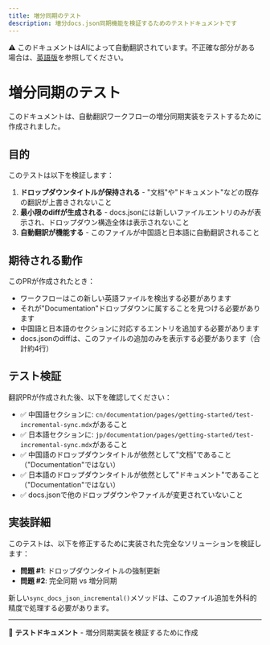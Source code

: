 ```yaml
---
title: 増分同期のテスト
description: 増分docs.json同期機能を検証するためのテストドキュメントです
---
```


<Note> ⚠️ このドキュメントはAIによって自動翻訳されています。不正確な部分がある場合は、[英語版](../../../../en/documentation/pages/getting-started/test-incremental-sync.mdx)を参照してください。</Note>

# 増分同期のテスト

このドキュメントは、自動翻訳ワークフローの増分同期実装をテストするために作成されました。

## 目的

このテストは以下を検証します：

1. **ドロップダウンタイトルが保持される** - "文档"や"ドキュメント"などの既存の翻訳が上書きされないこと
2. **最小限のdiffが生成される** - docs.jsonには新しいファイルエントリのみが表示され、ドロップダウン構造全体は表示されないこと
3. **自動翻訳が機能する** - このファイルが中国語と日本語に自動翻訳されること

## 期待される動作

このPRが作成されたとき：

- ワークフローはこの新しい英語ファイルを検出する必要があります
- それが"Documentation"ドロップダウンに属することを見つける必要があります
- 中国語と日本語のセクションに対応するエントリを追加する必要があります
- docs.jsonのdiffは、このファイルの追加のみを表示する必要があります（合計約4行）

## テスト検証

翻訳PRが作成された後、以下を確認してください：

- ✅ 中国語セクションに: `cn/documentation/pages/getting-started/test-incremental-sync.mdx`があること
- ✅ 日本語セクションに: `jp/documentation/pages/getting-started/test-incremental-sync.mdx`があること
- ✅ 中国語のドロップダウンタイトルが依然として"文档"であること（"Documentation"ではない）
- ✅ 日本語のドロップダウンタイトルが依然として"ドキュメント"であること（"Documentation"ではない）
- ✅ docs.jsonで他のドロップダウンやファイルが変更されていないこと

## 実装詳細

このテストは、以下を修正するために実装された完全なソリューションを検証します：

- **問題 #1**: ドロップダウンタイトルの強制更新
- **問題 #2**: 完全同期 vs 増分同期

新しい`sync_docs_json_incremental()`メソッドは、このファイル追加を外科的精度で処理する必要があります。

---

🤖 **テストドキュメント** - 増分同期実装を検証するために作成